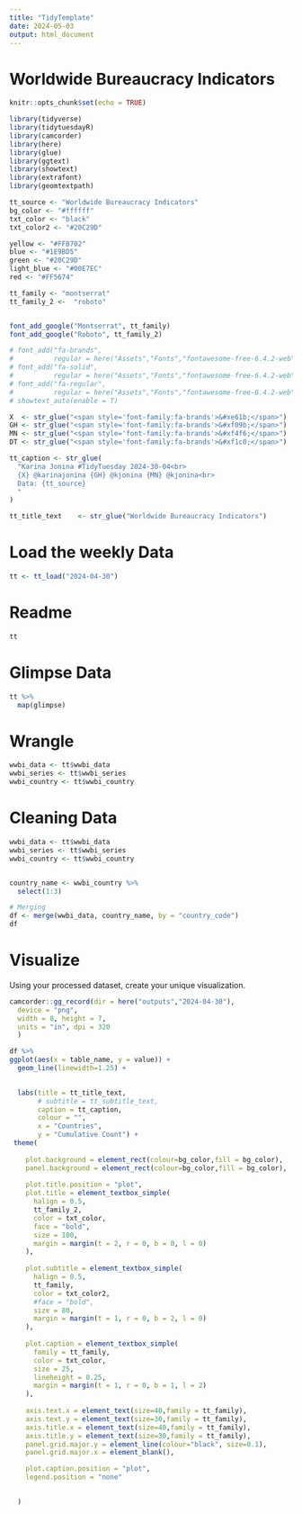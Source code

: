 ```yaml
---
title: "TidyTemplate"
date: 2024-05-03
output: html_document
---
```


# Worldwide Bureaucracy Indicators


```r
knitr::opts_chunk$set(echo = TRUE)

library(tidyverse)
library(tidytuesdayR)
library(camcorder)
library(here)
library(glue)
library(ggtext)
library(showtext)
library(extrafont)
library(geomtextpath)

```



```r
tt_source <- "Worldwide Bureaucracy Indicators"
bg_color <- "#ffffff"
txt_color <- "black"
txt_color2 <- "#20C29D"

yellow <- "#FFB702"  
blue <- "#1E9BD5"
green <- "#20C29D"
light_blue <- "#00E7EC"
red <- "#FF5674"

tt_family <- "montserrat"
tt_family_2 <-  "roboto"


font_add_google("Montserrat", tt_family)
font_add_google("Roboto", tt_family_2)

# font_add("fa-brands",
#          regular = here("Assets","Fonts","fontawesome-free-6.4.2-web","webfonts","fa-brands-400.ttf"))
# font_add("fa-solid",
#          regular = here("Assets","Fonts","fontawesome-free-6.4.2-web","webfonts","fa-solid-900.ttf"))
# font_add("fa-regular",
#          regular = here("Assets","Fonts","fontawesome-free-6.4.2-web","webfonts","fa-regular-400.ttf"))
# showtext_auto(enable = T) 

X  <- str_glue("<span style='font-family:fa-brands'>&#xe61b;</span>")
GH <- str_glue("<span style='font-family:fa-brands'>&#xf09b;</span>")
MN <- str_glue("<span style='font-family:fa-brands'>&#xf4f6;</span>")
DT <- str_glue("<span style='font-family:fa-brands'>&#xf1c0;</span>")

tt_caption <- str_glue(
  "Karina Jonina #TidyTuesday 2024-30-04<br>
  {X} @karinajonina {GH} @kjonina {MN} @kjonina<br>
  Data: {tt_source}
  "
)

tt_title_text    <- str_glue("Worldwide Bureaucracy Indicators")

```

# Load the weekly Data

```r

tt <- tt_load("2024-04-30")

```


# Readme

```r

tt

```


# Glimpse Data

```r

tt %>% 
  map(glimpse)

```

# Wrangle

```r
wwbi_data <- tt$wwbi_data
wwbi_series <- tt$wwbi_series
wwbi_country <- tt$wwbi_country

```
# Cleaning Data

```r

wwbi_data <- tt$wwbi_data
wwbi_series <- tt$wwbi_series
wwbi_country <- tt$wwbi_country


country_name <- wwbi_country %>%
  select(1:3)

# Merging 
df <- merge(wwbi_data, country_name, by = "country_code")
df
```

# Visualize

Using your processed dataset, create your unique visualization.

```R
camcorder::gg_record(dir = here("outputs","2024-04-30"),
  device = "png",
  width = 8, height = 7,
  units = "in", dpi = 320
  )
```
  


```r

df %>%
ggplot(aes(x = table_name, y = value)) +
  geom_line(linewidth=1.25) +
  

  labs(title = tt_title_text,
       # subtitle = tt_subtitle_text,
       caption = tt_caption,
       colour = "",
       x = "Countries",
       y = "Cumulative Count") + 
 theme( 
   
    plot.background = element_rect(colour=bg_color,fill = bg_color),
    panel.background = element_rect(colour=bg_color,fill = bg_color),
    
    plot.title.position = "plot",
    plot.title = element_textbox_simple(
      halign = 0.5,
      tt_family_2,
      color = txt_color,
      face = "bold",
      size = 100,
      margin = margin(t = 2, r = 0, b = 0, l = 0)
    ),
    
    plot.subtitle = element_textbox_simple(
      halign = 0.5,
      tt_family,
      color = txt_color2,
      #face = "bold",
      size = 80,
      margin = margin(t = 1, r = 0, b = 2, l = 0)
    ),
    
    plot.caption = element_textbox_simple(
      family = tt_family, 
      color = txt_color,
      size = 25,
      lineheight = 0.25,
      margin = margin(t = 1, r = 0, b = 1, l = 2)
    ),
    
    axis.text.x = element_text(size=40,family = tt_family),
    axis.text.y = element_text(size=30,family = tt_family),
    axis.title.x = element_text(size=40,family = tt_family),
    axis.title.y = element_text(size=30,family = tt_family),
    panel.grid.major.y = element_line(colour="black", size=0.1),
    panel.grid.major.x = element_blank(),

    plot.caption.position = "plot",
    legend.position = "none"
    

  )
```


